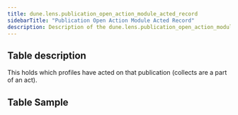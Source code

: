 ```yaml
---
title: dune.lens.publication_open_action_module_acted_record
sidebarTitle: "Publication Open Action Module Acted Record"
description: Description of the dune.lens.publication_open_action_module_acted_record table on Dune
---
```


## Table description

This holds which profiles have acted on that publication (collects are a part of an act).

## Table Sample


<TableSample tableSchema="dune.lens" tableName="publication_open_action_module_acted_record" />
